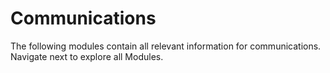 # Communications

The following modules contain all relevant information for communications.
Navigate next to explore all Modules.

